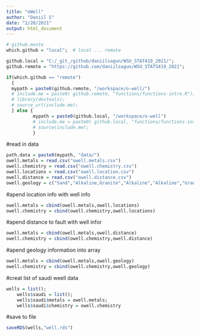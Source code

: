 ```yaml
---
title: "oWell"
author: "Daniil S"
date: "2/20/2021"
output: html_document
---
```


```r
# github.monte
which.github = "local";  # local ... remote 

github.local = "C:/_git_/github/daniilsagun/WSU_STAT419_2021/";
github.remote = "https://github.com/daniilsagun/WSU_STATS419_2021";

if(which.github == "remote")
  {
  mypath = paste0(github.remote, "/workspace/o-well/")
  # include.me = paste0( github.remote, "functions/functions-intro.R");
  # library(devtools);
  # source_url(include.me);
  } else {
          mypath = paste0(github.local, "/workspace/o-well")
          # include.me = paste0( github.local, "functions/functions-intro.R");
          # source(include.me);
          }

```
#read in data
```r
path.data = paste0(mypath, "data/")
owell.metals = read.csv("owell.metals.csv")
owell.chemistry = read.csv("owell.chemistry.csv")
owell.locations = read.csv("owell.location.csv")
owell.distance = read.csv("owell.distance.csv")
owell.geology = c("Sand","Alkaline,Granite","Alkaline","Alkaline","Granite,Volcanic","Volcanic","Gypsum","Alkaline","Gypsum","Volcanic","Alkaline","Granite","Gypsum","Gypsum","Volcanic","Granite,Alkaline,Volcanic","Gypsum","Sand","Sand","Sand","Sand","Sand","Alkaline,Granite")
```
  
#apend location info with well info
```r
owell.metals = cbind(owell.metals,owell.locations)
owell.chemistry = cbind(owell.chemistry,owell.locations)
```
#apend distance to fault with well infor
```r
owell.metals = cbind(owell.metals,owell.distance)
owell.chemistry = cbind(owell.chemistry,owell.distance)
```
#apend geology information into array
```r
owell.metals = cbind(owell.metals,owell.geology)
owell.chemistry = cbind(owell.chemistry,owell.geology)
```
#creat list of saudi weell data
```r
wells = list();
	wells$saudi = list();
	wells$saudi$metals = owell.metals;
	wells$saudi$chemistry = owell.chemistry
```


#save to file
```r

saveRDS(wells,"well.rds")

```

